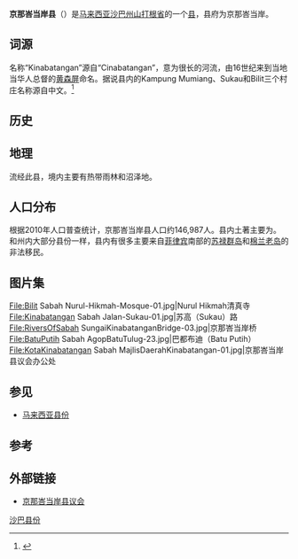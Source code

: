 {{Infobox settlement myd
| name ={{PAGENAME}}
| official_name =Daerah Kinabatangan
| en = Kinabatangan District
| ta = 
| jawi = كينباتاڠن
| imagesize = 
| image_flag = 
| image_map = SabahDistricts-Kinabatangan-pp.png
| coordinates = {{coord|5|25|0|N|117|35|0|E|region:MY|display=title, inline}}
| state =沙巴
| bhg = [[山打根省|山打根省]]
| seat =[[京那峇当岸|京那峇当岸]]
| la =[[京那峇当岸县议会|京那峇当岸县议会]]
| do = Abdul Latif Kandok
| area_total_km2 = {{formatnum:8,000|R}}
| population_total = {{formatnum:146,987|R}}
| population_as_of = 2010
|postal_code = 
|area_code=
|registration_plate=
}}
'''京那峇当岸县'''（{{lang-ms|Daerah Kinabatangan}}）是[[马来西亚|马来西亚]][[沙巴州|沙巴州]][[山打根省|山打根省]]的一个[[马来西亚县份|县]]，县府为京那峇当岸。

== 词源 ==
名称“Kinabatangan”源自“Cinabatangan”，意为很长的河流，由16世纪来到当地当华人总督的[[黄森屏|黄森屏]]命名。据说县内的Kampung Mumiang、Sukau和Bilit三个村庄名称源自中文。<ref name="etymology and history">{{cite web|url=http://ww2.sabah.gov.my/md.kinabatangan/index.php?option=com_content&view=article&id=1&Itemid=108|title=Info Kinabatangan|language=ms|publisher=Kinabatangan District Council|date=2015-08-20|accessdate=2017-11-07|archiveurl=https://web.archive.org/web/20171107133515/http://ww2.sabah.gov.my/md.kinabatangan/index.php?option=com_content&view=article&id=1&Itemid=108|archivedate=2017-11-07|url-status=dead|dead-url=no}}</ref>

==历史==

==地理==
{{tsl|en|Kinabatangan River|京那峇当岸河}}流经此县，境内主要有热带雨林和沼泽地。

==人口分布==
根据2010年人口普查统计，京那峇当岸县人口约146,987人。{{my10|2}}县内土著主要为{{tsl|en|Orang Sungai|宋涯人}}。和州内大部分县份一样，县内有很多主要来自[[菲律宾|菲律宾]]南部的[[苏禄群岛|苏禄群岛]]和[[棉兰老岛|棉兰老岛]]的非法移民。
{{MyPopuSabah|2010|1265|2508|1861|170|22078|498|132|3091|115384}}

==图片集==
<gallery>
File:Bilit Sabah Nurul-Hikmah-Mosque-01.jpg|Nurul Hikmah清真寺
File:Kinabatangan Sabah Jalan-Sukau-01.jpg|苏高（Sukau）路
File:RiversOfSabah SungaiKinabatanganBridge-03.jpg|京那峇当岸桥
File:BatuPutih Sabah AgopBatuTulug-23.jpg|巴都布迪（Batu Putih）
File:KotaKinabatangan Sabah MajlisDaerahKinabatangan-01.jpg|京那峇当岸县议会办公处
</gallery>

== 参见 ==
{{Portal box|马来西亚}}
* [[马来西亚县份|马来西亚县份]]

==参考==
{{reflist}}

==外部链接==
{{commons category|Kota Kinabatangan District}}
*[http://ww2.sabah.gov.my/md.kinabatangan/ 京那峇当岸县议会] {{Wayback|url=http://ww2.sabah.gov.my/md.kinabatangan/ |date=20200924092056 }}

{{沙巴}}
{{马来西亚县份}}
{{Normdaten}}
[[Category:沙巴县份|]]